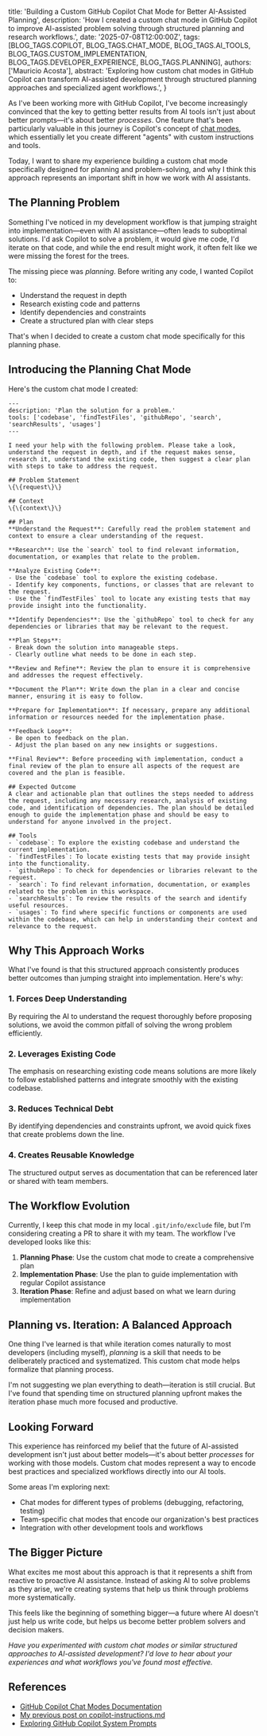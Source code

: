 
  title: 'Building a Custom GitHub Copilot Chat Mode for Better AI-Assisted Planning',
  description: 'How I created a custom chat mode in GitHub Copilot to improve AI-assisted problem solving through structured planning and research workflows.',
  date: '2025-07-08T12:00:00Z',
  tags: [BLOG_TAGS.COPILOT, BLOG_TAGS.CHAT_MODE, BLOG_TAGS.AI_TOOLS, BLOG_TAGS.CUSTOM_IMPLEMENTATION, BLOG_TAGS.DEVELOPER_EXPERIENCE, BLOG_TAGS.PLANNING],
  authors: ['Mauricio Acosta'],
  abstract: 'Exploring how custom chat modes in GitHub Copilot can transform AI-assisted development through structured planning approaches and specialized agent workflows.',
}

As I've been working more with GitHub Copilot, I've become increasingly convinced that the key to getting better results from AI tools isn't just about better prompts—it's about better *processes*. One feature that's been particularly valuable in this journey is Copilot's concept of [chat modes](https://code.visualstudio.com/docs/copilot/chat/chat-modes), which essentially let you create different "agents" with custom instructions and tools.

Today, I want to share my experience building a custom chat mode specifically designed for planning and problem-solving, and why I think this approach represents an important shift in how we work with AI assistants.

## The Planning Problem

Something I've noticed in my development workflow is that jumping straight into implementation—even with AI assistance—often leads to suboptimal solutions. I'd ask Copilot to solve a problem, it would give me code, I'd iterate on that code, and while the end result might work, it often felt like we were missing the forest for the trees.

The missing piece was *planning*. Before writing any code, I wanted Copilot to:
- Understand the request in depth
- Research existing code and patterns
- Identify dependencies and constraints
- Create a structured plan with clear steps

That's when I decided to create a custom chat mode specifically for this planning phase.

## Introducing the Planning Chat Mode

Here's the custom chat mode I created:

```
---
description: 'Plan the solution for a problem.'
tools: ['codebase', 'findTestFiles', 'githubRepo', 'search', 'searchResults', 'usages']
---

I need your help with the following problem. Please take a look, understand the request in depth, and if the request makes sense, research it, understand the existing code, then suggest a clear plan with steps to take to address the request.

## Problem Statement
\{\{request\}\}

## Context
\{\{context\}\}

## Plan
**Understand the Request**: Carefully read the problem statement and context to ensure a clear understanding of the request.

**Research**: Use the `search` tool to find relevant information, documentation, or examples that relate to the problem.

**Analyze Existing Code**:
- Use the `codebase` tool to explore the existing codebase.
- Identify key components, functions, or classes that are relevant to the request.
- Use the `findTestFiles` tool to locate any existing tests that may provide insight into the functionality.

**Identify Dependencies**: Use the `githubRepo` tool to check for any dependencies or libraries that may be relevant to the request.

**Plan Steps**:
- Break down the solution into manageable steps.
- Clearly outline what needs to be done in each step.

**Review and Refine**: Review the plan to ensure it is comprehensive and addresses the request effectively.

**Document the Plan**: Write down the plan in a clear and concise manner, ensuring it is easy to follow.

**Prepare for Implementation**: If necessary, prepare any additional information or resources needed for the implementation phase.

**Feedback Loop**:
- Be open to feedback on the plan.
- Adjust the plan based on any new insights or suggestions.

**Final Review**: Before proceeding with implementation, conduct a final review of the plan to ensure all aspects of the request are covered and the plan is feasible.

## Expected Outcome
A clear and actionable plan that outlines the steps needed to address the request, including any necessary research, analysis of existing code, and identification of dependencies. The plan should be detailed enough to guide the implementation phase and should be easy to understand for anyone involved in the project.

## Tools
- `codebase`: To explore the existing codebase and understand the current implementation.
- `findTestFiles`: To locate existing tests that may provide insight into the functionality.
- `githubRepo`: To check for dependencies or libraries relevant to the request.
- `search`: To find relevant information, documentation, or examples related to the problem in this workspace.
- `searchResults`: To review the results of the search and identify useful resources.
- `usages`: To find where specific functions or components are used within the codebase, which can help in understanding their context and relevance to the request.
```

## Why This Approach Works

What I've found is that this structured approach consistently produces better outcomes than jumping straight into implementation. Here's why:

### 1. **Forces Deep Understanding**
By requiring the AI to understand the request thoroughly before proposing solutions, we avoid the common pitfall of solving the wrong problem efficiently.

### 2. **Leverages Existing Code**
The emphasis on researching existing code means solutions are more likely to follow established patterns and integrate smoothly with the existing codebase.

### 3. **Reduces Technical Debt**
By identifying dependencies and constraints upfront, we avoid quick fixes that create problems down the line.

### 4. **Creates Reusable Knowledge**
The structured output serves as documentation that can be referenced later or shared with team members.

## The Workflow Evolution

Currently, I keep this chat mode in my local `.git/info/exclude` file, but I'm considering creating a PR to share it with my team. The workflow I've developed looks like this:

1. **Planning Phase**: Use the custom chat mode to create a comprehensive plan
2. **Implementation Phase**: Use the plan to guide implementation with regular Copilot assistance
3. **Iteration Phase**: Refine and adjust based on what we learn during implementation

## Planning vs. Iteration: A Balanced Approach

One thing I've learned is that while iteration comes naturally to most developers (including myself), *planning* is a skill that needs to be deliberately practiced and systematized. This custom chat mode helps formalize that planning process.

I'm not suggesting we plan everything to death—iteration is still crucial. But I've found that spending time on structured planning upfront makes the iteration phase much more focused and productive.

## Looking Forward

This experience has reinforced my belief that the future of AI-assisted development isn't just about better models—it's about better *processes* for working with those models. Custom chat modes represent a way to encode best practices and specialized workflows directly into our AI tools.

Some areas I'm exploring next:
- Chat modes for different types of problems (debugging, refactoring, testing)
- Team-specific chat modes that encode our organization's best practices
- Integration with other development tools and workflows

## The Bigger Picture

What excites me most about this approach is that it represents a shift from reactive to proactive AI assistance. Instead of asking AI to solve problems as they arise, we're creating systems that help us think through problems more systematically.

This feels like the beginning of something bigger—a future where AI doesn't just help us write code, but helps us become better problem solvers and decision makers.

*Have you experimented with custom chat modes or similar structured approaches to AI-assisted development? I'd love to hear about your experiences and what workflows you've found most effective.*

## References

- [GitHub Copilot Chat Modes Documentation](https://code.visualstudio.com/docs/copilot/chat/chat-modes)
- [My previous post on copilot-instructions.md](/blog/copilot-instructions-experience)
- [Exploring GitHub Copilot System Prompts](/blog/exploring-github-copilot-system-prompt)